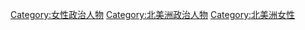 [[Category:女性政治人物|Category:女性政治人物]]
[[Category:北美洲政治人物|Category:北美洲政治人物]]
[[Category:北美洲女性|Category:北美洲女性]]